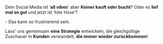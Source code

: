 Dein Social Media ist ‘**all vibes**’ aber **Keiner kauft oder bucht**?
Oder es **lief mal so gut** und jetzt ist ‘tote Hose’?

\- Das kann so frustrierend sein.

Lass’ uns gemeinsam **eine Strategie** entwickeln, die gleichgültige Zuschauer in **Kunden** verwandelt, **die immer wieder zurückkommen**!
